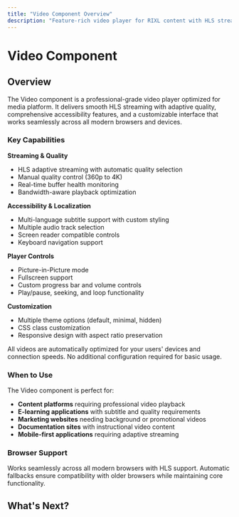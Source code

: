 ```yaml
---
title: "Video Component Overview"
description: "Feature-rich video player for RIXL content with HLS streaming, quality selection, and advanced controls"
---
```


# Video Component

## Overview

The Video component is a professional-grade video player optimized for media platform. It delivers smooth HLS streaming with adaptive quality, comprehensive accessibility features, and a customizable interface that works seamlessly across all modern browsers and devices.

### Key Capabilities

**Streaming & Quality**
- HLS adaptive streaming with automatic quality selection
- Manual quality control (360p to 4K)
- Real-time buffer health monitoring
- Bandwidth-aware playback optimization

**Accessibility & Localization**
- Multi-language subtitle support with custom styling
- Multiple audio track selection
- Screen reader compatible controls
- Keyboard navigation support

**Player Controls**
- Picture-in-Picture mode
- Fullscreen support
- Custom progress bar and volume controls
- Play/pause, seeking, and loop functionality

**Customization**
- Multiple theme options (default, minimal, hidden)
- CSS class customization
- Responsive design with aspect ratio preservation

<Callout type="info">
    All videos are automatically optimized for your users' devices and connection speeds. No additional configuration required for basic usage.
</Callout>

### When to Use

The Video component is perfect for:
- **Content platforms** requiring professional video playback
- **E-learning applications** with subtitle and quality requirements
- **Marketing websites** needing background or promotional videos
- **Documentation sites** with instructional video content
- **Mobile-first applications** requiring adaptive streaming

### Browser Support

Works seamlessly across all modern browsers with HLS support. Automatic fallbacks ensure compatibility with older browsers while maintaining core functionality.

## What's Next?